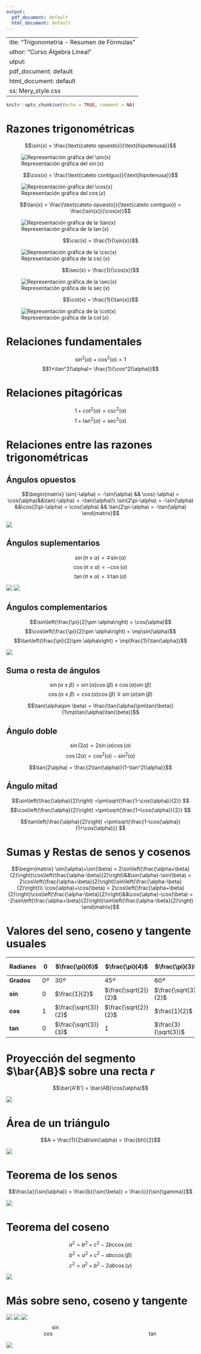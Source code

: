 ```yaml
---
output:
  pdf_document: default
  html_document: default  
---
```

 ---
title: "Trigonometría - Resumen de Fórmulas"
author: "Curso Álgebra Lineal"
output:
  pdf_document: default
  html_document: default
css: Mery_style.css
---

```r
knitr::opts_chunk$set(echo = TRUE, comment = NA)
```

# Razones trigonométricas

$$\sin(x) = \frac{\text{cateto opuesto}}{\text{hipotenusa}}$$

<div class = "center">
![<l class = "phototext">Representación gráfica del $\sin(x)$</l>](Images/sin.png)
</div>

$$\cos(x) = \frac{\text{cateto contiguo}}{\text{hipotenusa}}$$

<div class = "center">
![<l class = "phototext">Representación gráfica del $\cos(x)$</l>](Images/cos.png)
</div>



$$\tan(x) = \frac{\text{cateto opuesto}}{\text{cateto contiguo}} = \frac{\sin(x)}{\cos(x)}$$

<div class = "center">
![<l class = "phototext">Representación gráfica de la $\tan(x)$</l>](Images/tan.png)
</div>

$$\csc(x) = \frac{1}{\sin(x)}$$

<div class = "center">
![<l class = "phototext">Representación gráfica de la $\csc(x)$</l>](Images/cosec.png)
</div>

$$\sec(x) = \frac{1}{\cos(x)}$$

<div class = "center">
![<l class = "phototext">Representación gráfica de la $\sec(x)$</l>](Images/sec.png)
</div>

$$\cot(x) = \frac{1}{\tan(x)}$$

<div class = "center">
![<l class = "phototext">Representación gráfica de la $\cot(x)$</l>](Images/cotan.png)
</div>

# Relaciones fundamentales

$$\sin^2(\alpha)+\cos^2(\alpha) = 1$$
$$1+\tan^2(\alpha)= \frac{1}{\cos^2(\alpha)}$$


# Relaciones pitagóricas

$$1+\cot^2(\alpha) = \csc^2(\alpha)$$
$$1+\tan^2(\alpha) = \sec^2(\alpha)$$


# Relaciones entre las razones trigonométricas

## Ángulos opuestos

$$\begin{matrix}
\sin(-\alpha) = -\sin(\alpha) && \cos(-\alpha) = \cos(\alpha)&&\tan(-\alpha) = -\tan(\alpha)\\
\sin(2\pi-\alpha) = -\sin(\alpha) &&\cos(2\pi-\alpha) = \cos(\alpha) && \tan(2\pi-\alpha) = -\tan(\alpha)
\end{matrix}$$

<div class = "center">
![](Images/opuestos.png)
</div>


## Ángulos suplementarios

$$\sin(\pi\pm \alpha) = \mp\sin(\alpha)$$
$$\cos(\pi\pm \alpha) = -\cos(\alpha)$$
$$\tan(\pi\pm \alpha) = \mp\tan(\alpha)$$

<div class = "center">
![](Images/supl.png) ![](Images/supl2.png)
</div>

## Ángulos complementarios

$$\sin\left(\frac{\pi}{2}\pm \alpha\right) = \cos(\alpha)$$
$$\cos\left(\frac{\pi}{2}\pm \alpha\right) = \mp\sin(\alpha)$$
$$\tan\left(\frac{\pi}{2}\pm \alpha\right) = \mp\frac{1}{\tan(\alpha)}$$

<div class = "center">
![](Images/comp.png)
</div>



## Suma o resta de ángulos

$$\sin(\alpha\pm \beta) = \sin(\alpha)\cos(\beta)\pm \cos(\alpha)\sin(\beta)$$
$$\cos(\alpha\pm \beta) = \cos(\alpha)\cos(\beta)\mp \sin(\alpha)\sin(\beta)$$

$$\tan(\alpha\pm \beta) = \frac{\tan(\alpha)\pm\tan(\beta)}{1\mp\tan(\alpha)\tan(\beta)}$$

## Ángulo doble

$$\sin(2\alpha) = 2\sin(\alpha)\cos(\alpha)$$
$$\cos(2\alpha) = \cos^2(\alpha)-\sin^2(\alpha)$$

$$\tan(2\alpha) = \frac{2\tan(\alpha)}{1-\tan^2(\alpha)}$$

## Ángulo mitad

$$\sin\left(\frac{\alpha}{2}\right) =\pm\sqrt{\frac{1-\cos(\alpha)}{2}} $$
$$\cos\left(\frac{\alpha}{2}\right) =\pm\sqrt{\frac{1+\cos(\alpha)}{2}} $$

$$\tan\left(\frac{\alpha}{2}\right) =\pm\sqrt{\frac{1-\cos(\alpha)}{1+\cos(\alpha)}} $$

# Sumas y Restas de senos y cosenos

$$\begin{matrix}
\sin(\alpha)+\sin(\beta) = 2\sin\left(\frac{\alpha+\beta}{2}\right)\cos\left(\frac{\alpha-\beta}{2}\right)&&\sin(\alpha)-\sin(\beta) = 2\cos\left(\frac{\alpha+\beta}{2}\right)\sin\left(\frac{\alpha-\beta}{2}\right)\\
\cos(\alpha)+\cos(\beta) = 2\cos\left(\frac{\alpha+\beta}{2}\right)\cos\left(\frac{\alpha-\beta}{2}\right)&&\cos(\alpha)-\cos(\beta) = -2\sin\left(\frac{\alpha+\beta}{2}\right)\sin\left(\frac{\alpha-\beta}{2}\right)
\end{matrix}$$

# Valores del seno, coseno y tangente usuales

Radianes | $0$ | $\frac{\pi}{6}$ | $\frac{\pi}{4}$ | $\frac{\pi}{3}$ | $\frac{\pi}{2}$ |
--- | ---  | ---  | ---  | ---  | ---  |
**Grados** | $0º$ | $30º$ | $45º$ | $60º$ | $90º$ |
**sin** | $0$ | $\frac{1}{2}$ | $\frac{\sqrt{2}}{2}$ | $\frac{\sqrt{3}}{2}$ | $1$ |
**cos** | $1$ | $\frac{\sqrt{3}}{2}$ | $\frac{\sqrt{2}}{2}$ | $\frac{1}{2}$ | $0$ |
**tan** | $0$ | $\frac{\sqrt{3}}{3}$ | $1$ | $\frac{3}{\sqrt{3}}$ | $\infty$ |


# Proyección del segmento $\bar{AB}$ sobre una recta $r$

$$\bar{A'B'} = \bar{AB}\cos(\alpha)$$

<div class = "center">
![](Images/triangle.png)
</div>

# Área de un triángulo

$$A = \frac{1}{2}ab\sin(\alpha) = \frac{bh}{2}$$

<div class = "center">
![](Images/triangle2.png)
</div>

# Teorema de los senos

$$\frac{a}{\sin(\alpha)} = \frac{b}{\sin(\beta)} = \frac{c}{\sin(\gamma)}$$

<div class = "center">
![](Images/triangle3.png)
</div>

# Teorema del coseno

$$a^2 = b^2+c^2-2bc\cos(\alpha)$$
$$b^2 = a^2+c^2-abc\cos(\beta)$$
$$c^2 = a^2+b^2-2ab\cos(\gamma)$$

<div class = "center">
![](Images/triangle3.png)
</div>

# Más sobre seno, coseno y tangente

<div class = "center">
![](Images/sin++.png)
![](Images/cos++.png)
![](Images/tan++.png)
$$\sin\quad\qquad\qquad\qquad\qquad\qquad\qquad\qquad \cos\qquad\qquad\qquad\qquad\qquad\qquad\qquad\qquad \tan$$
</div>




<div class = "center">
![](Images/angles.png )
</div>


